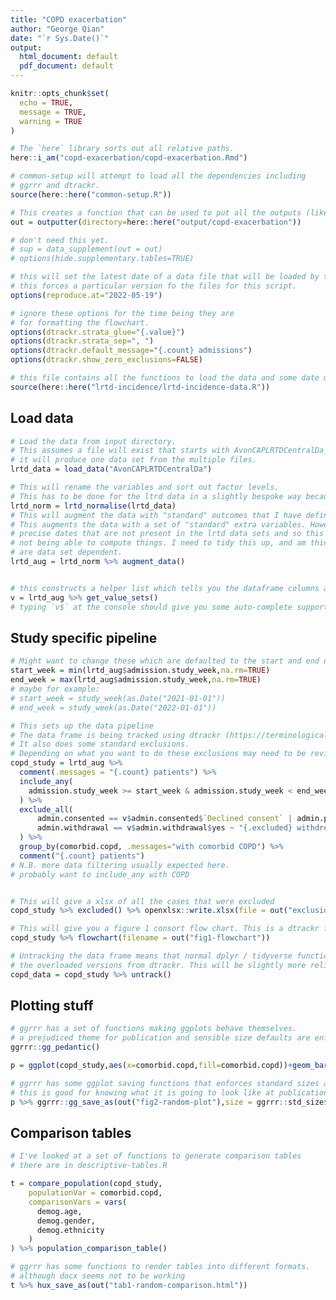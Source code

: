 ```yaml
---
title: "COPD exacerbation"
author: "George Qian"
date: "`r Sys.Date()`"
output:
  html_document: default
  pdf_document: default
---
```


```r
knitr::opts_chunk$set(
  echo = TRUE,
  message = TRUE,
  warning = TRUE
)

# The `here` library sorts out all relative paths.
here::i_am("copd-exacerbation/copd-exacerbation.Rmd")

# common-setup will attempt to load all the dependencies including 
# ggrrr and dtrackr.
source(here::here("common-setup.R"))

# This creates a function that can be used to put all the outputs (like) a specific directory
out = outputter(directory=here::here("output/copd-exacerbation"))

# don't need this yet.
# sup = data_supplement(out = out)
# options(hide.supplementary.tables=TRUE)

# this will set the latest date of a data file that will be loaded by the data load scripts.
# this forces a particular version fo the files for this script.
options(reproduce.at="2022-05-19")

# ignore these options for the time being they are
# for formatting the flowchart.
options(dtrackr.strata_glue="{.value}")
options(dtrackr.strata_sep=", ")
options(dtrackr.default_message="{.count} admissions")
options(dtrackr.show_zero_exclusions=FALSE)

# this file contains all the functions to load the data and some date manipulation functions
source(here::here("lrtd-incidence/lrtd-incidence-data.R"))

```

## Load data

```r

# Load the data from input directory. 
# This assumes a file will exist that starts with AvonCAPLRTDCentralDa_y1..., AvonCAPLRTDCentralDa_y2... in the input directory. _y1, _y2 must be present.
# it will produce one data set from the multiple files.
lrtd_data = load_data("AvonCAPLRTDCentralDa")

# This will rename the variables and sort out factor levels. 
# This has to be done for the ltrd data in a slightly bespoke way because of the multiple file formats.
lrtd_norm = lrtd_normalise(lrtd_data)
# This will augment the data with "standard" outcomes that I have defined in the data-wrangling.R file.
# This augments the data with a set of "standard" extra variables. However some of these require
# precise dates that are not present in the lrtd data sets and so this throws a set of warnings around
# not being able to compute things. I need to tidy this up, and am thinking about a naming convention for these things that
# are data set dependent.
lrtd_aug = lrtd_norm %>% augment_data()


# this constructs a helper list which tells you the dataframe columns and factor levels as a list
v = lrtd_aug %>% get_value_sets()
# typing `v$` at the console should give you some auto-complete support to help navigate the copd_study dataframe.

```

## Study specific pipeline

```r
# Might want to change these which are defaulted to the start and end of the data:
start_week = min(lrtd_aug$admission.study_week,na.rm=TRUE)
end_week = max(lrtd_aug$admission.study_week,na.rm=TRUE)
# maybe for example:
# start_week = study_week(as.Date("2021-01-01"))
# end_week = study_week(as.Date("2022-01-01"))

# This sets up the data pipeline
# The data frame is being tracked using dtrackr (https://terminological.github.io/dtrackr/index.html)
# It also does some standard exclusions. 
# Depending on what you want to do these exclusions may need to be reviewed.
copd_study = lrtd_aug %>% 
  comment(.messages = "{.count} patients") %>%
  include_any(
    admission.study_week >= start_week & admission.study_week < end_week ~ "{.count} patients admitted \nbetween {start_date_of_week(start_week)} \n and {start_date_of_week(end_week)}"
  ) %>%
  exclude_all(
      admin.consented == v$admin.consented$`Declined consent` | admin.pp_consented == v$admin.pp_consented$`Declined consent` ~ "{.excluded} declined consent",
      admin.withdrawal == v$admin.withdrawal$yes ~ "{.excluded} withdrew consent"
  ) %>% 
  group_by(comorbid.copd, .messages="with comorbid COPD") %>%
  comment("{.count} patients")
# N.B. more data filtering usually expected here. 
# probably want to include_any with COPD 


# This will give a xlsx of all the cases that were excluded
copd_study %>% excluded() %>% openxlsx::write.xlsx(file = out("exclusions.xlsx"))

# This will give you a figure 1 consort flow chart. This is a dtrackr function.
copd_study %>% flowchart(filename = out("fig1-flowchart"))

# Untracking the data frame means that normal dplyr / tidyverse functions will be used rather than 
# the overloaded versions from dtrackr. This will be slightly more reliable, but from this point onwards no changes will be tracked.
copd_data = copd_study %>% untrack()

```

## Plotting stuff

```r

# ggrrr has a set of functions making ggplots behave themselves.
# a prejudiced theme for publication and sensible size defaults are enforced by the following
ggrrr::gg_pedantic()

p = ggplot(copd_study,aes(x=comorbid.copd,fill=comorbid.copd))+geom_bar()

# ggrrr has some ggplot saving functions that enforces standard sizes and saves in multiple formats:
# this is good for knowing what it is going to look like at publication. Overriding R markdowns decision making about sizing.
p %>% ggrrr::gg_save_as(out("fig2-random-plot"),size = ggrrr::std_size$sixth)
```

## Comparison tables

```r

# I've looked at a set of functions to generate comparison tables
# there are in descriptive-tables.R

t = compare_population(copd_study, 
    populationVar = comorbid.copd,
    comparisonVars = vars(
      demog.age,
      demog.gender,
      demog.ethnicity
    )
) %>% population_comparison_table()

# ggrrr has some functions to render tables into different formats. 
# although docx seems not to be working 
t %>% hux_save_as(out("tab1-random-comparison.html"))

```
